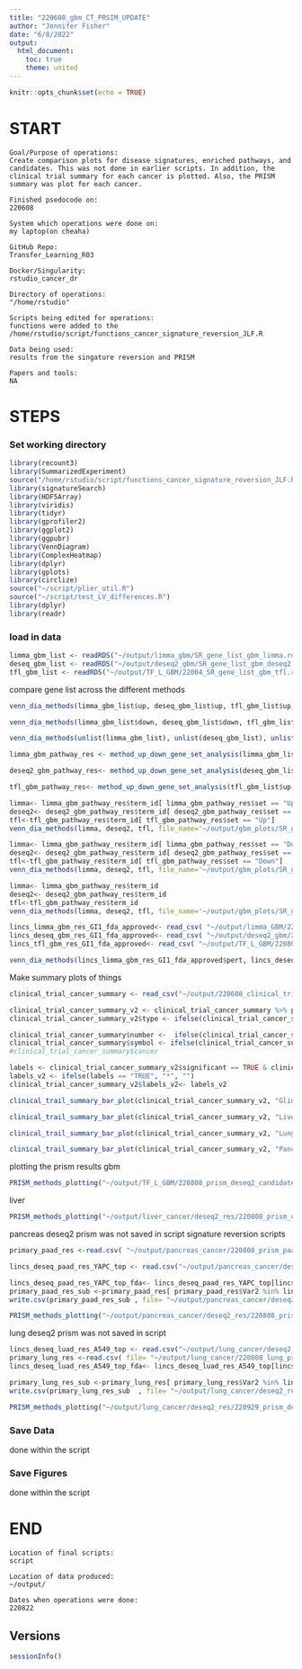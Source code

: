 ```yaml
---
title: "220608_gbm_CT_PRSIM_UPDATE"
author: "Jennifer Fisher"
date: "6/8/2022"
output:
  html_document:
    toc: true
    theme: united
---
```


```r
knitr::opts_chunk$set(echo = TRUE)
```


# START 
    Goal/Purpose of operations: 
    Create comparison plots for disease signatures, enriched pathways, and candidates. This was not done in earlier scripts. In addition, the clinical trial summary for each cancer is plotted. Also, the PRISM summary was plot for each cancer. 
    
    Finished psedocode on: 
    220608
    
    System which operations were done on: 
    my laptop(on cheaha)
    
    GitHub Repo:
    Transfer_Learning_R03
    
    Docker/Singularity: 
    rstudio_cancer_dr
    
    Directory of operations: 
    "/home/rstudio"
    
    Scripts being edited for operations:
    functions were added to the /home/rstudio/script/functions_cancer_signature_reversion_JLF.R
    
    Data being used:
    results from the singature reversion and PRISM
    
    Papers and tools: 
    NA

# STEPS
### Set working directory 
```r
library(recount3)
library(SummarizedExperiment)
source("/home/rstudio/script/functions_cancer_signature_reversion_JLF.R")
library(signatureSearch)
library(HDF5Array)
library(viridis)
library(tidyr)
library(gprofiler2)
library(ggplot2)
library(ggpubr)
library(VennDiagram)
library(ComplexHeatmap)
library(dplyr)
library(gplots)
library(circlize)
source("~/script/plier_util.R")
source("~/script/test_LV_differences.R")
library(dplyr)
library(readr)
```
### load in data

```r
limma_gbm_list <- readRDS("~/output/limma_gbm/SR_gene_list_gbm_limma.rds")
deseq_gbm_list <- readRDS("~/output/deseq2_gbm/SR_gene_list_gbm_deseq2.rds")
tfl_gbm_list <- readRDS("~/output/TF_L_GBM/22004_SR_gene_list_gbm_tfl.rds")
```

compare gene list across the different methods

```r
venn_dia_methods(limma_gbm_list$up, deseq_gbm_list$up, tfl_gbm_list$up, file_name='~/output/gbm_plots/SR_up_genes_venn_diagram.png' )
```

```r
venn_dia_methods(limma_gbm_list$down, deseq_gbm_list$down, tfl_gbm_list$down, file_name='~/output/gbm_plots/SR_down_genes_venn_diagram.png' )
```

```r
venn_dia_methods(unlist(limma_gbm_list), unlist(deseq_gbm_list), unlist(tfl_gbm_list), file_name='~/output/gbm_plots/SR_all_genes_venn_diagram.png' )
```

```r
limma_gbm_pathway_res <- method_up_down_gene_set_analysis(limma_gbm_list$up, limma_gbm_list$down, "~/output/gbm_plots/", "limma", "GBM_cancer_limma_input_genes_SR")
```

```r
deseq2_gbm_pathway_res<- method_up_down_gene_set_analysis(deseq_gbm_list$up, deseq_gbm_list$down, "~/output/gbm_plots/", "DESEq2", "gbm_cancer_deseq2_input_genes_SR")
```

```r
tfl_gbm_pathway_res<- method_up_down_gene_set_analysis(tfl_gbm_list$up, tfl_gbm_list$down, "~/output/gbm_plots/", "TFL", "gbm_cancer_tfl_input_genes_SR")
```


```r
limma<- limma_gbm_pathway_res$term_id[ limma_gbm_pathway_res$set == "Up"]
deseq2<- deseq2_gbm_pathway_res$term_id[ deseq2_gbm_pathway_res$set == "Up"]
tfl<-tfl_gbm_pathway_res$term_id[ tfl_gbm_pathway_res$set == "Up"]
venn_dia_methods(limma, deseq2, tfl, file_name='~/output/gbm_plots/SR_gbm_Up_pathway_venn_diagram.png' )
```

```r
limma<- limma_gbm_pathway_res$term_id[ limma_gbm_pathway_res$set == "Down"]
deseq2<- deseq2_gbm_pathway_res$term_id[ deseq2_gbm_pathway_res$set == "Down"]
tfl<-tfl_gbm_pathway_res$term_id[ tfl_gbm_pathway_res$set == "Down"]
venn_dia_methods(limma, deseq2, tfl, file_name='~/output/gbm_plots/SR_gbm_Down_pathway_venn_diagram.png' )
```

```r
limma<- limma_gbm_pathway_res$term_id
deseq2<- deseq2_gbm_pathway_res$term_id
tfl<-tfl_gbm_pathway_res$term_id
venn_dia_methods(limma, deseq2, tfl, file_name='~/output/gbm_plots/SR_gbm_all_pathway_venn_diagram.png' )
```


```r
lincs_limma_gbm_res_GI1_fda_approved<- read_csv( "~/output/limma_GBM/220808_SR_LINCS_GBM_top_RES_all.csv")
lincs_deseq_gbm_res_GI1_fda_approved<- read_csv( "~/output/deseq2_gbm/220928_SR_LINCS_GBM_DESEQ2_RES_all.csv")
lincs_tfl_gbm_res_GI1_fda_approved<- read_csv( "~/output/TF_L_GBM/220808_SR_LINCS_GBM_top_RES_all.csv")
```


```r
venn_dia_methods(lincs_limma_gbm_res_GI1_fda_approved$pert, lincs_deseq_gbm_res_GI1_fda_approved$pert, lincs_tfl_gbm_res_GI1_fda_approved$pert, file_name='~/output/gbm_plots/SR_drug_candidates_venn_diagram.png' )
```

Make summary plots of things
```r
clinical_trial_cancer_summary <- read_csv("~/output/220608_clinical_trial_cancer_summary.csv")
```

```r
clinical_trial_cancer_summary_v2 <- clinical_trial_cancer_summary %>% pivot_longer(c(CT, Not_Cl),names_to= "type" )
clinical_trial_cancer_summary_v2$type <- ifelse(clinical_trial_cancer_summary_v2$type == "CT", "Clinical Trial", "Not in Clinical Trial" )
```


```r
clinical_trial_cancer_summary$number <-  ifelse(clinical_trial_cancer_summary$significant== TRUE, (clinical_trial_cancer_summary$CT +clinical_trial_cancer_summary$Not_Cl), NA)
clinical_trial_cancer_summary$symbol <- ifelse(clinical_trial_cancer_summary$significant== TRUE, "*", "")
#clinical_trial_cancer_summary$cancer

labels <- clinical_trial_cancer_summary_v2$significant == TRUE & clinical_trial_cancer_summary_v2$type =="Clinical Trial"
labels_v2 <- ifelse(labels == "TRUE", "*", "")
clinical_trial_cancer_summary_v2$labels_v2<- labels_v2
```

```r
clinical_trail_summary_bar_plot(clinical_trial_cancer_summary_v2, "Glioblastoma", "~/output/220819_CT_GBM_barplot.png")
```


```r
clinical_trail_summary_bar_plot(clinical_trial_cancer_summary_v2, "Liver hepatocellular carcinoma", "~/output/220819_CT_liver_barplot.png")
```


```r
clinical_trail_summary_bar_plot(clinical_trial_cancer_summary_v2, "Lung adenocarcinoma", "~/output/220819_CT_lung_barplot.png")
```

```r
clinical_trail_summary_bar_plot(clinical_trial_cancer_summary_v2, "Pancreatic adenocarcinoma", "~/output/220819_CT_PAAD_barplot.png")
```

plotting the prism results 
gbm 
```r
PRISM_methods_plotting("~/output/TF_L_GBM/220808_prism_deseq2_candidates_gbm.csv", "~/output/TF_L_GBM/220808_prism_tfl_candidates_gbm.csv",  "~/output/limma_gbm/220808_prism_limma_candidates_gbm.csv", "~/output/220822_PRISM_GBM_violin.png")
```


liver 
```r
PRISM_methods_plotting("~/output/liver_cancer/deseq2_res/220808_prism_deseq2_candidates.csv", "~/output/liver_cancer/TFL_res/220808_prism_tfl_candidates.csv",  "~/output/liver_cancer/limma_res/220808_prism_limma_candidates.csv", "~/output/220822_PRISM_liver_violin.png")
```



pancreas
deseq2 prism was not saved in script signature reversion scripts
```r
primary_paad_res <-read.csv( "~/output/pancreas_cancer/220808_prism_paad_candidates.csv" )

lincs_deseq_paad_res_YAPC_top <- read.csv("~/output/pancreas_cancer/deseq2_res/220808_SR_LINCS_PAAD_DESEQ2_RES_tau.csv")
```

```r
lincs_deseq_paad_res_YAPC_top_fda<- lincs_deseq_paad_res_YAPC_top[lincs_deseq_paad_res_YAPC_top$fda_approved == TRUE,]
primary_paad_res_sub <-primary_paad_res[ primary_paad_res$Var2 %in% lincs_deseq_paad_res_YAPC_top_fda$pert,]
write.csv(primary_paad_res_sub , file= "~/output/pancreas_cancer/deseq2_res/220808_prism_deseq2_candidates.csv" )
```


```r
PRISM_methods_plotting("~/output/pancreas_cancer/deseq2_res/220808_prism_deseq2_candidates.csv", "~/output/pancreas_cancer/TFL_res/220808_prism_tfl_candidates.csv",  "~/output/pancreas_cancer/limma_res/220808_prism_limma_candidates.csv", "~/output/220822_PRISM_PAAD_violin.png")
```



lung 
deseq2 prism was not saved in script 
```r
lincs_deseq_luad_res_A549_top <- read.csv("~/output/lung_cancer/deseq2_res/220929_SR_LINCS_LUAD_DESEQ2_RES_tau.csv" )
primary_lung_res <-read.csv( file= "~/output/lung_cancer/220808_lung_prism_candidates.csv" )
lincs_deseq_luad_res_A549_top_fda<- lincs_deseq_luad_res_A549_top[lincs_deseq_luad_res_A549_top$fda_approved == TRUE,]
```

```r
primary_lung_res_sub <-primary_lung_res[ primary_lung_res$Var2 %in% lincs_deseq_luad_res_A549_top_fda$pert,]
write.csv(primary_lung_res_sub  , file= "~/output/lung_cancer/deseq2_res/220929_prism_deseq2_candidates.csv" )
```


```r
PRISM_methods_plotting("~/output/lung_cancer/deseq2_res/220929_prism_deseq2_candidates.csv", "~/output/lung_cancer/TFL_res/220808_prism_tfl_candidates.csv" ,  "~/output/lung_cancer/limma_res/220808_prism_limma_candidates.csv" , "~/output/220822_PRISM_lung_violin.png")
```

### Save Data
done within the script 

### Save Figures
done within the script 
    
# END
    Location of final scripts:
    script 
    
    Location of data produced:
    ~/output/
    
    Dates when operations were done:
    220822
    
## Versions
```r
sessionInfo()
```











